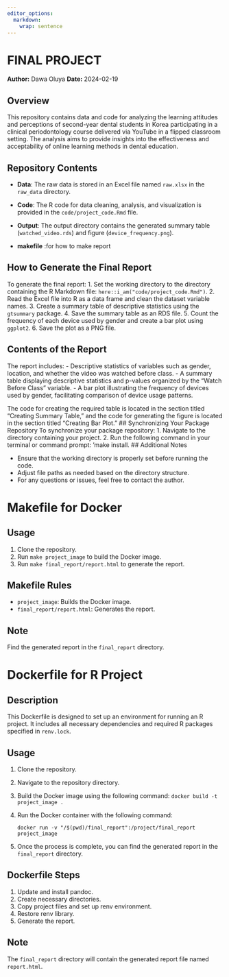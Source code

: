 ```yaml
---
editor_options: 
  markdown: 
    wrap: sentence
---
```


# FINAL PROJECT

**Author:** Dawa Oluya **Date:** 2024-02-19

## Overview

This repository contains data and code for analyzing the learning attitudes and perceptions of second-year dental students in Korea participating in a clinical periodontology course delivered via YouTube in a flipped classroom setting.
The analysis aims to provide insights into the effectiveness and acceptability of online learning methods in dental education.

## Repository Contents

-   **Data**: The raw data is stored in an Excel file named `raw.xlsx` in the `raw_data` directory.

-   **Code**: The R code for data cleaning, analysis, and visualization is provided in the `code/project_code.Rmd` file.

-   **Output**: The output directory contains the generated summary table (`watched_video.rds`) and figure (`device_frequency.png`).

-   **makefile** :for how to make report

## How to Generate the Final Report

To generate the final report: 1.
Set the working directory to the directory containing the R Markdown file: `here::i_am("code/project_code.Rmd")`.
2.
Read the Excel file into R as a data frame and clean the dataset variable names.
3.
Create a summary table of descriptive statistics using the `gtsummary` package.
4.
Save the summary table as an RDS file.
5.
Count the frequency of each device used by gender and create a bar plot using `ggplot2`.
6.
Save the plot as a PNG file.

## Contents of the Report

The report includes: - Descriptive statistics of variables such as gender, location, and whether the video was watched before class.
- A summary table displaying descriptive statistics and p-values organized by the "Watch Before Class" variable.
- A bar plot illustrating the frequency of devices used by gender, facilitating comparison of device usage patterns.

The code for creating the required table is located in the section titled "Creating Summary Table," and the code for generating the figure is located in the section titled "Creating Bar Plot." \## Synchronizing Your Package Repository To synchronize your package repository: 1.
Navigate to the directory containing your project.
2.
Run the following command in your terminal or command prompt: 'make install.
## Additional Notes

-   Ensure that the working directory is properly set before running the code.
-   Adjust file paths as needed based on the directory structure.
-   For any questions or issues, feel free to contact the author.


# Makefile for Docker

## Usage
1. Clone the repository.
2. Run `make project_image` to build the Docker image.
3. Run `make final_report/report.html` to generate the report.

## Makefile Rules
- `project_image`: Builds the Docker image.
- `final_report/report.html`: Generates the report.

## Note
Find the generated report in the `final_report` directory.


# Dockerfile for R Project

## Description

This Dockerfile is designed to set up an environment for running an R project.
It includes all necessary dependencies and required R packages specified in
`renv.lock`.

## Usage

1.  Clone the repository.

2.  Navigate to the repository directory.

3.  Build the Docker image using the following command:
    `docker build -t project_image .`
    
4.  Run the Docker container with the following command:

    `docker run -v "/$(pwd)/final_report":/project/final_report project_image`
    
5.  Once the process is complete, you can find the generated report in the
`final_report` directory.

## Dockerfile Steps

1.  Update and install pandoc.
2.  Create necessary directories.
3.  Copy project files and set up renv environment.
4.  Restore renv library.
5.  Generate the report.

## Note

The `final_report` directory will contain the generated report file named
`report.html`.

